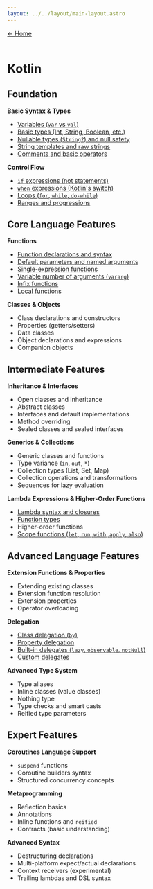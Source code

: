 ---
layout: ../../layout/main-layout.astro
---

<a href="/">← Home </a> <br /> <br />

# Kotlin

## Foundation
**Basic Syntax & Types**
- [Variables (`var` vs `val`)](./kotlin/variables)
- [Basic types (Int, String, Boolean, etc.)](./kotlin/basic-types)
- [Nullable types (`String?`) and null safety](./kotlin/nullable)
- [String templates and raw strings](./kotlin/string_templates)
- [Comments and basic operators](./kotlin/comments_operators)

**Control Flow**
- [`if` expressions (not statements)](./kotlin/if_expressions)
- [`when` expressions (Kotlin's switch)](./kotlin/when_expressions)
- [Loops (`for`, `while`, `do-while`)](./kotlin/loops)
- [Ranges and progressions](./kotlin/ranges_progressions)

## Core Language Features
**Functions**
- [Function declarations and syntax](./kotlin/function_declarations)
- [Default parameters and named arguments](./kotlin/function_default_named_params)
- [Single-expression functions](./kotlin/single-expression-functions)
- [Variable number of arguments (`vararg`)](./kotlin/vararg)
- [Infix functions](./kotlin/infix)
- [Local functions](./kotlin/local-functions)

**Classes & Objects**
- Class declarations and constructors
- Properties (getters/setters)
- Data classes
- Object declarations and expressions
- Companion objects

## Intermediate Features
**Inheritance & Interfaces**
- Open classes and inheritance
- Abstract classes
- Interfaces and default implementations
- Method overriding
- Sealed classes and sealed interfaces

**Generics & Collections**
- Generic classes and functions
- Type variance (`in`, `out`, `*`)
- Collection types (List, Set, Map)
- Collection operations and transformations
- Sequences for lazy evaluation

**Lambda Expressions & Higher-Order Functions**
- [Lambda syntax and closures](./kotlin/lambda-closures)
- [Function types](./kotlin/function-types)
- Higher-order functions
- [Scope functions (`let`, `run`, `with`, `apply`, `also`)](./kotlin/scope_functions)

## Advanced Language Features
**Extension Functions & Properties**
- Extending existing classes
- Extension function resolution
- Extension properties
- Operator overloading

**Delegation**
- [Class delegation (`by`)](./kotlin/class-delegation)
- [Property delegation](./kotlin/property-delegation)
- [Built-in delegates (`lazy`, `observable`, `notNull`)](./kotlin/built-in-delegates)
- [Custom delegates](./kotlin/custom-delegation)

**Advanced Type System**
- Type aliases
- Inline classes (value classes)
- Nothing type
- Type checks and smart casts
- Reified type parameters

## Expert Features
**Coroutines Language Support**
- `suspend` functions
- Coroutine builders syntax
- Structured concurrency concepts

**Metaprogramming**
- Reflection basics
- Annotations
- Inline functions and `reified`
- Contracts (basic understanding)

**Advanced Syntax**
- Destructuring declarations
- Multi-platform expect/actual declarations
- Context receivers (experimental)
- Trailing lambdas and DSL syntax